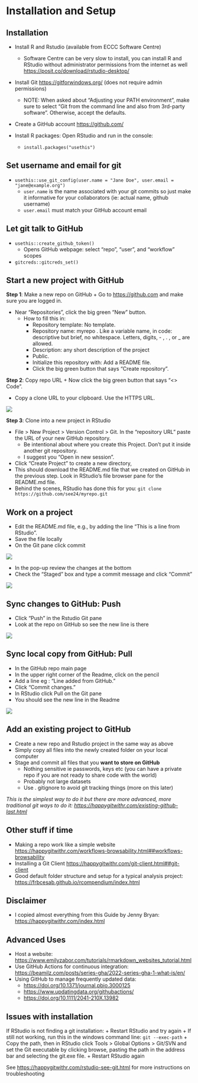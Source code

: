 # Installation and Setup

## Installation

- Install R and Rstudio (available from ECCC Software Centre)
  - Software Centre can be very slow to install, you can install R and
    RStudio without administrator permissions from the internet as well
    <https://posit.co/download/rstudio-desktop/>
- Install Git <https://gitforwindows.org/> (does not require admin
  permissions)
  - NOTE: When asked about “Adjusting your PATH environment”, make sure
    to select “Git from the command line and also from 3rd-party
    software”. Otherwise, accept the defaults.
- Create a GitHub account <https://github.com/>

- Install R packages: Open RStudio and run in the console:
  - `install.packages("usethis")`


## Set username and email for git

- `usethis::use_git_config(user.name = "Jane Doe", user.email = "jane@example.org")`
  - `user.name` is the name associated with your git commits so just
    make it informative for your collaborators (ie: actual name, github
    username)
  - `user.email` must match your GitHub account email


## Let git talk to GitHub

- `usethis::create_github_token()`
  - Opens GitHub webpage: select “repo”, “user”, and “workflow” scopes
- `gitcreds::gitcreds_set()`



## Start a new project with GitHub

**Step 1**: Make a new repo on GitHub + Go to <https://github.com> and
make sure you are logged in. 

+ Near “Repositories”, click the big green “New” button.
  - How to fill this in:
    - Repository template: No template.
    - Repository name: myrepo . Like a variable name, in code:
      descriptive but brief, no whitespace. Letters, digits, - , . , or
      \_ are allowed.
    - Description: any short description of the project
    - Public.
    - Initialize this repository with: Add a README file.
    - Click the big green button that says “Create repository”.

**Step 2**: Copy repo URL + Now click the big green button that says
“\<\> Code”. 

+ Copy a clone URL to your clipboard. Use the HTTPS URL.

![](assets/img/clone_url.png)

**Step 3**: Clone into a new project in RStudio

- File \> New Project \> Version Control \> Git. In the “repository URL”
  paste the URL of your new GitHub repository.
  - Be intentional about where you create this Project. Don't put it inside another git repository.
  - I suggest you “Open in new session”.
- Click “Create Project” to create a new directory,
- This should download the README.md file that we created on GitHub in
  the previous step. Look in RStudio’s file browser pane for the
  README.md file.
- Behind the scenes, RStudio has done this for you:
  `git clone https://github.com/see24/myrepo.git`



## Work on a project
+ Edit the README.md file, e.g., by adding the line “This is a line from RStudio”. 
+ Save the file locally 
+ On the Git pane click commit 

![](assets/img/git_pane.png)

+ In the pop-up review the changes at the bottom 
+ Check the “Staged” box and type a commit message and click “Commit”

![](assets/img/git_commit_modal.png) 



## Sync changes to GitHub: Push

 + Click “Push” in the Rstudio Git pane
 + Look at the repo on GitHub so see the new line is there
 
![](assets/img/push.png)



## Sync local copy from GitHub: Pull

+ In the GitHub repo main page  
+ In the upper right corner of the Readme, click on the pencil 
+ Add a line eg : “Line added from GitHub.” 
+ Click “Commit changes.”
+ In RStudio click Pull on the Git pane 
+ You should see the new line in the Readme

![](assets/img/pull.png)


## Add an existing project to GitHub

- Create a new repo and Rstudio project in the same way as above
- Simply copy all files into the newly created folder on your local
  computer
- Stage and commit all files that you **want to store on GitHub**
  - Nothing sensitive ie passwords, keys etc (you can have a private
    repo if you are not ready to share code with the world)
  - Probably not large datasets
  - Use . gitignore to avoid git tracking things (more on this later)

*This is the simplest way to do it but there are more advanced, more
traditional git ways to do it:
<https://happygitwithr.com/existing-github-last.html>*





## Other stuff if time

- Making a repo work like a simple website
  <https://happygitwithr.com/workflows-browsability.html##workflows-browsability>
- Installing a Git Client
  <https://happygitwithr.com/git-client.html##git-client>
- Good default folder structure and setup for a typical analysis
  project: <https://frbcesab.github.io/rcompendium/index.html>



## Disclaimer

- I copied almost everything from this Guide by Jenny Bryan:
  <https://happygitwithr.com/index.html>



## Advanced Uses

- Host a website:
  <https://www.emilyzabor.com/tutorials/rmarkdown_websites_tutorial.html>
- Use GitHub Actions for continuous integration:
  <https://beamilz.com/posts/series-gha/2022-series-gha-1-what-is/en/>
- Using GitHub to manage frequently updated data:
  - <https://doi.org/10.1371/journal.pbio.3000125>  
  - <https://www.updatingdata.org/githubactions/>
  - <https://doi.org/10.1111/2041-210X.13982>



## Issues with installation

If RStudio is not finding a git installation: + Restart RStudio and try
again + If still not working, run this in the windows command line:
`git --exec-path` + Copy the path, then in RStudio click Tools \> Global
Options \> Git/SVN and set the Git executable by clicking browse,
pasting the path in the address bar and selecting the git.exe file. +
Restart RStudio again

See <https://happygitwithr.com/rstudio-see-git.html> for more
instructions on troubleshooting
